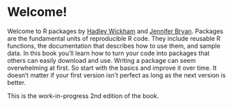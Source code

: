 # Welcome! {.unnumbered}

Welcome to R packages by [Hadley Wickham](http://hadley.nz) and [Jennifer Bryan](http://jennybryan.org/).
Packages are the fundamental units of reproducible R code.
They include reusable R functions, the documentation that describes how to use them, and sample data.
In this book you'll learn how to turn your code into packages that others can easily download and use.
Writing a package can seem overwhelming at first.
So start with the basics and improve it over time.
It doesn't matter if your first version isn't perfect as long as the next version is better.

This is the work-in-progress 2nd edition of the book.
